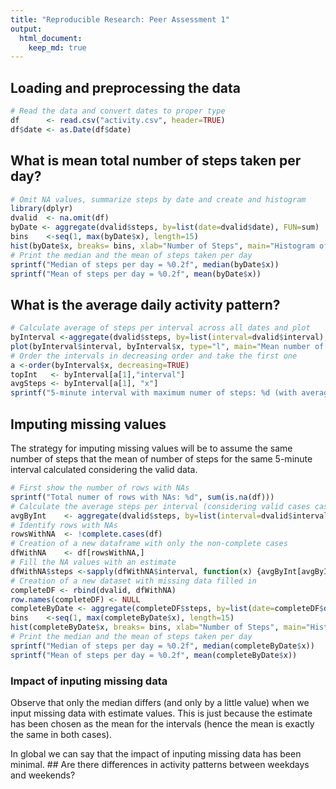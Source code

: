 ```yaml
---
title: "Reproducible Research: Peer Assessment 1"
output: 
  html_document:
    keep_md: true
---
```



## Loading and preprocessing the data
```r
# Read the data and convert dates to proper type
df      <- read.csv("activity.csv", header=TRUE)
df$date <- as.Date(df$date)
```
## What is mean total number of steps taken per day?
```r
# Omit NA values, summarize steps by date and create and histogram
library(dplyr)
dvalid  <- na.omit(df)
byDate <- aggregate(dvalid$steps, by=list(date=dvalid$date), FUN=sum)
bins    <-seq(1, max(byDate$x), length=15)
hist(byDate$x, breaks= bins, xlab="Number of Steps", main="Histogram of steps taken per day")
# Print the median and the mean of steps taken per day
sprintf("Median of steps per day = %0.2f", median(byDate$x))
sprintf("Mean of steps per day = %0.2f", mean(byDate$x))
```

## What is the average daily activity pattern?
```r
# Calculate average of steps per interval across all dates and plot
byInterval <-aggregate(dvalid$steps, by=list(interval=dvalid$interval), FUN=mean)
plot(byInterval$interval, byInterval$x, type="l", main="Mean number of steps per interval (across all days)", xlab="Interval", ylab="Mean number of steps")
# Order the intervals in decreasing order and take the first one
a <-order(byInterval$x, decreasing=TRUE)
topInt   <- byInterval[a[1],"interval"]
avgSteps <- byInterval[a[1], "x"]
sprintf("5-minute interval with maximum numer of steps: %d (with average of %f steps)", topInt, avgSteps)
```


## Imputing missing values

The strategy for imputing missing values will be to assume the same number of steps that the mean of number of steps for the same 5-minute interval calculated considering the valid data.

```r
# First show the number of rows with NAs
sprintf("Total numer of rows with NAs: %d", sum(is.na(df)))
# Calculate the average steps per interval (considering valid cases cases)
avgByInt    <- aggregate(dvalid$steps, by=list(interval=dvalid$interval), FUN=mean)
# Identify rows with NAs
rowsWithNA  <- !complete.cases(df)
# Creation of a new dataframe with only the non-complete cases
dfWithNA    <- df[rowsWithNA,]
# Fill the NA values with an estimate 
dfWithNA$steps <-sapply(dfWithNA$interval, function(x) {avgByInt[avgByInt$interval==x,"x"]})
# Creation of a new dataset with missing data filled in
completeDF <- rbind(dvalid, dfWithNA)
row.names(completeDF) <- NULL
completeByDate <- aggregate(completeDF$steps, by=list(date=completeDF$date), FUN=sum)
bins    <-seq(1, max(completeByDate$x), length=15)
hist(completeByDate$x, breaks= bins, xlab="Number of Steps", main="Histogram of steps taken per day")
# Print the median and the mean of steps taken per day
sprintf("Median of steps per day = %0.2f", median(completeByDate$x))
sprintf("Mean of steps per day = %0.2f", mean(completeByDate$x))

```
### Impact of inputing missing data
Observe that only the median differs (and only by a little value) when we input missing data with estimate values.
This is just because the estimate has been chosen as the mean for the intervals (hence the mean is exactly the same in both cases).

In global we can say that the impact of inputing missing data has been minimal.
## Are there differences in activity patterns between weekdays and weekends?
